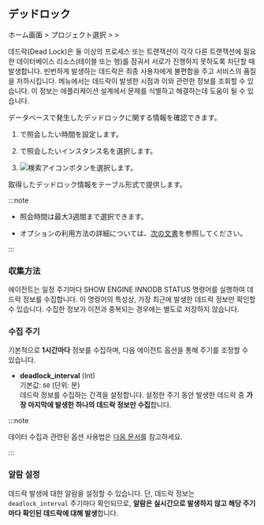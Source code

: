 ## デッドロック

ホーム画面 &gt; プロジェクト選択 &gt; <Cmdname sid="side_analysis" className="uitext" /> &gt; <Cmdname sid="side_deadLock" className="uitext" />

데드락(Dead Lock)은 둘 이상의 프로세스 또는 트랜잭션이 각각 다른 트랜잭션에 필요한 데이터베이스 리소스(테이블 또는 행)를 잠궈서 서로가 진행하지 못하도록 차단할 때 발생합니다. 빈번하게 발생하는 데드락은 최종 사용자에게 불편함을 주고 서비스의 품질을 저하시킵니다. <Cmdname sid="side_deadLock" className="uitext" /> 메뉴에서는 데드락이 발생한 시점과 이와 관련한 정보를 조회할 수 있습니다. 이 정보는 애플리케이션 설계에서 문제를 식별하고 해결하는데 도움이 될 수 있습니다.

<ProdImg img='db-deadlock-basic.png' desc='デッドロック' />

データベースで発生したデッドロックに関する情報を確認できます。

1. <Cmdname sid="time" className="uitext" />で照会したい時間を設定します。

2. <Cmdname sid="instance" className="uitext" />で照会したいインスタンス名を選択します。

3. ![検索アイコン](/img/ico-btn-search.png)ボタンを選択します。

取得したデッドロック情報をテーブル形式で提供します。

:::note

- 照会時間は最大3週間まで選択できます。

- <Cmdname sid="time" className="uitext" />オプションの利用方法の詳細については、[次の文書](usage-ui#timeselector)を参照してください。

:::

### 収集方法

에이전트는 일정 주기마다 SHOW ENGINE INNODB STATUS 명령어를 실행하여 데드락 정보를 수집합니다. 이 명령어의 특성상, 가장 최근에 발생한 데드락 정보만 확인할 수 있습니다. 수집한 정보가 이전과 중복되는 경우에는 별도로 저장하지 않습니다.

### 수집 주기

기본적으로 **1시간마다** 정보를 수집하며, 다음 에이전트 옵션을 통해 주기를 조정할 수 있습니다.

- **deadlock_interval** (Int)\
  기본값: `60` (단위: 분)\
  데드락 정보를 수집하는 간격을 설정합니다. 설정한 주기 동안 발생한 데드락 중 **가장 마지막에 발생한 하나의 데드락 정보만 수집**합니다.

:::note

데이터 수집과 관련된 옵션 사용법은 [다음 문서](https://docs.whatap.io/mysql/agent-dbx-settings#%EB%8D%B0%EC%9D%B4%ED%84%B0-%EC%88%98%EC%A7%91)를 참고하세요.

:::

### 알람 설정

데드락 발생에 대한 알람을 설정할 수 있습니다. 단, 데드락 정보는 `deadlock_interval` 주기마다 확인되므로, **알람은 실시간으로 발생하지 않고 해당 주기마다 확인된 데드락에 대해 발생**합니다.
